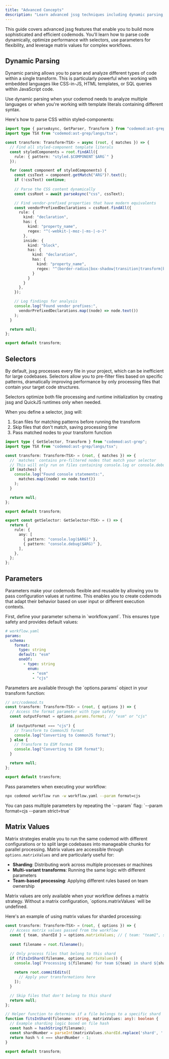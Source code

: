 ```yaml
---
title: "Advanced Concepts"
description: "Learn advanced jssg techniques including dynamic parsing, selectors, parameters, and matrix values for sophisticated code transformations"
---
```


This guide covers advanced jssg features that enable you to build more sophisticated and efficient codemods. You'll learn how to parse code dynamically, optimize performance with selectors, use parameters for flexibility, and leverage matrix values for complex workflows.

## Dynamic Parsing

Dynamic parsing allows you to parse and analyze different types of code within a single transform. This is particularly powerful when working with embedded languages like CSS-in-JS, HTML templates, or SQL queries within JavaScript code.

<Tip>
Use dynamic parsing when your codemod needs to analyze multiple languages or when you're working with template literals containing different syntax.
</Tip>

Here's how to parse CSS within styled-components:

```ts
import type { parseAsync, GetParser, Transform } from "codemod:ast-grep";
import type TSX from "codemod:ast-grep/langs/tsx";

const transform: Transform<TSX> = async (root, { matches }) => {
  // Find all styled-component template literals
  const styledComponents = root.findAll({ 
    rule: { pattern: "styled.$COMPONENT`$ARG`" } 
  });

  for (const component of styledComponents) {
    const cssText = component.getMatch("ARG")?.text();
    if (!cssText) continue;
    
    // Parse the CSS content dynamically
    const cssRoot = await parseAsync("css", cssText);

    // Find vendor-prefixed properties that have modern equivalents
    const vendorPrefixedDeclarations = cssRoot.findAll({
      rule: {
        kind: "declaration",
        has: {
          kind: "property_name",
          regex: "^(-webkit-|-moz-|-ms-|-o-)"
        },
        inside: {
          kind: "block",
          has: {
            kind: "declaration",
            has: {
              kind: "property_name",
              regex: "^(border-radius|box-shadow|transition|transform|background|flex-direction)$"
            }
          }
        }
      },
    });

    // Log findings for analysis
    console.log("Found vendor prefixes:", 
      vendorPrefixedDeclarations.map((node) => node.text())
    );
  }

  return null;
};

export default transform;
```

## Selectors

By default, jssg processes every file in your project, which can be inefficient for large codebases. Selectors allow you to pre-filter files based on specific patterns, dramatically improving performance by only processing files that contain your target code structures.

<Info>
Selectors optimize both file processing and runtime initialization by creating jssg and QuickJS runtimes only when needed.
</Info>

When you define a selector, jssg will:
1. Scan files for matching patterns before running the transform
2. Skip files that don't match, saving processing time
3. Pass matched nodes to your transform function

```ts
import type { GetSelector, Transform } from "codemod:ast-grep";
import type TSX from "codemod:ast-grep/langs/tsx";

const transform: Transform<TSX> = (root, { matches }) => {
  // `matches` contains pre-filtered nodes that match your selector
  // This will only run on files containing console.log or console.debug calls
  if (matches) {
    console.log("Found console statements:", 
      matches.map((node) => node.text())
    );
  }

  return null;
};

export default transform;

export const getSelector: GetSelector<TSX> = () => {
  return {
    rule: {
      any: [
        { pattern: "console.log($ARG)" },
        { pattern: "console.debug($ARG)" },
      ],
    },
  };
};
```

## Parameters

Parameters make your codemods flexible and reusable by allowing you to pass configuration values at runtime. This enables you to create codemods that adapt their behavior based on user input or different execution contexts.

<Steps>
<Step title="Define parameter schema">
First, define your parameter schema in `workflow.yaml`. This ensures type safety and provides default values:

```yaml
# workflow.yaml
params:
  schema:
    format:
      type: string
      default: "esm"
      oneOf:
        - type: string
          enum:
            - "esm"
            - "cjs"
```
</Step>

<Step title="Access parameters in your transform">
Parameters are available through the `options.params` object in your transform function:

```ts
// src/codemod.ts
const transform: Transform<TSX> = (root, { options }) => {
  // Access the format parameter with type safety
  const outputFormat = options.params.format; // "esm" or "cjs"
  
  if (outputFormat === "cjs") {
    // Transform to CommonJS format
    console.log("Converting to CommonJS format");
  } else {
    // Transform to ESM format
    console.log("Converting to ESM format");
  }

  return null;
};

export default transform;
```
</Step>

<Step title="Run with custom parameters">
Pass parameters when executing your workflow:

```bash
npx codemod workflow run -w workflow.yaml --param format=cjs
```

<Tip>
You can pass multiple parameters by repeating the `--param` flag: `--param format=cjs --param strict=true`
</Tip>
</Step>
</Steps>

## Matrix Values

Matrix strategies enable you to run the same codemod with different configurations or to split large codebases into manageable chunks for parallel processing. Matrix values are accessible through `options.matrixValues` and are particularly useful for:

- **Sharding**: Distributing work across multiple processes or machines
- **Multi-variant transforms**: Running the same logic with different parameters
- **Team-based processing**: Applying different rules based on team ownership

<Warning>
Matrix values are only available when your workflow defines a matrix strategy. Without a matrix configuration, `options.matrixValues` will be undefined.
</Warning>

Here's an example of using matrix values for sharded processing:

```ts
const transform: Transform<TSX> = (root, { options }) => {
  // Access matrix values passed from the workflow
  const { team, shardId } = options.matrixValues; // { team: "team1", shardId: "shard1" }
  
  const filename = root.filename();

  // Only process files that belong to this shard
  if (fitsInShard(filename, options.matrixValues)) {
    console.log(`Processing ${filename} for team ${team} in shard ${shardId}`);
    
    return root.commitEdits([
      // Apply your transformations here
    ]);
  }

  // Skip files that don't belong to this shard
  return null;
};

// Helper function to determine if a file belongs to a specific shard
function fitsInShard(filename: string, matrixValues: any): boolean {
  // Example sharding logic based on file hash
  const hash = hashString(filename);
  const shardNumber = parseInt(matrixValues.shardId.replace('shard', ''));
  return hash % 4 === shardNumber - 1;
}

export default transform;
```